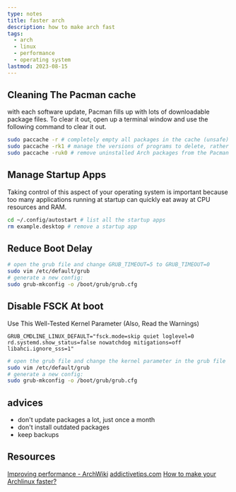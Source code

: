 ```yaml
---
type: notes
title: faster arch
description: how to make arch fast
tags:
  - arch
  - linux
  - performance
  - operating system
lastmod: 2023-08-15
---
```


## Cleaning The Pacman cache

with each software update, Pacman fills up with lots of downloadable package files. To clear it out, open up a terminal window and use the following command to clear it out.

```sh
sudo paccache -r # completely empty all packages in the cache (unsafe)
sudo paccache -rk1 # manage the versions of programs to delete, rather than indiscriminately removing everything. a safe alternative to the line above.
sudo paccache -ruk0 # remove uninstalled Arch packages from the Pacman cache,
```

## Manage Startup Apps

Taking control of this aspect of your operating system is important because too many applications running at startup can quickly eat away at CPU resources and RAM.

```sh
cd ~/.config/autostart # list all the startup apps
rm example.desktop # remove a startup app
```

## Reduce Boot Delay

```sh
# open the grub file and change GRUB_TIMEOUT=5 to GRUB_TIMEOUT=0
sudo vim /etc/default/grub
# generate a new config:
sudo grub-mkconfig -o /boot/grub/grub.cfg
```

## Disable FSCK At boot

Use This Well-Tested Kernel Parameter (Also, Read the Warnings)

`GRUB_CMDLINE_LINUX_DEFAULT="fsck.mode=skip quiet loglevel=0 rd.systemd.show_status=false nowatchdog mitigations=off libahci.ignore_sss=1"`

```sh
# open the grub file and change the kernel parameter in the grub file
sudo vim /etc/default/grub
# generate a new config:
sudo grub-mkconfig -o /boot/grub/grub.cfg
```

## advices

- don't update packages a lot, just once a month
- don't install outdated packages
- keep backups

## Resources

[Improving performance - ArchWiki](https://wiki.archlinux.org/title/improving_performance)
[addictivetips.com](https://www.addictivetips.com/ubuntu-linux-tips/clean-and-speed-up-arch-linux/)
[How to make your Archlinux faster?](https://www.linkedin.com/pulse/how-make-your-archlinux-faster-sourav-goswami/)
